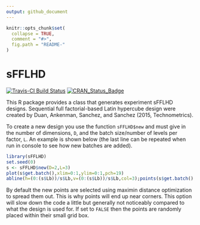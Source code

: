 ```yaml
---
output: github_document
---
```


<!-- README.md is generated from README.Rmd. Please edit that file -->

```r
knitr::opts_chunk$set(
  collapse = TRUE,
  comment = "#>",
  fig.path = "README-"
)
```


# sFFLHD

[![Travis-CI Build Status](https://travis-ci.org/CollinErickson/sFFLHD.svg?branch=master)](https://travis-ci.org/CollinErickson/sFFLHD)
[![CRAN_Status_Badge](http://www.r-pkg.org/badges/version/sFFLHD)](http://cran.r-project.org/package=sFFLHD)


This R package provides a class that generates experiment sFFLHD designs. 
Sequential full factorial-based Latin hypercube design were created by
Duan, Ankenman, Sanchez, and Sanchez (2015, Technometrics).

To create a new design you use the function `sFFLHD$new` and must give in 
the number of dimensions, `D`, and the batch size/number of levels per factor, `L`.
An example is shown below (the last line can be repeated when run in console
to see how new batches are added).

```r
library(sFFLHD)
set.seed(0)
s <- sFFLHD$new(D=2,L=3)
plot(s$get.batch(),xlim=0:1,ylim=0:1,pch=19)
abline(h=(0:(s$Lb))/s$Lb,v=(0:(s$Lb))/s$Lb,col=3);points(s$get.batch(),pch=19)
```

By default the new points are selected using maximin distance optimization
to spread them out. This is why points will end up near corners. This option
will slow down the code a little but generally not noticeably compared to 
what the design is used for. If set to `FALSE` then the points are randomly
placed within their small grid box.
